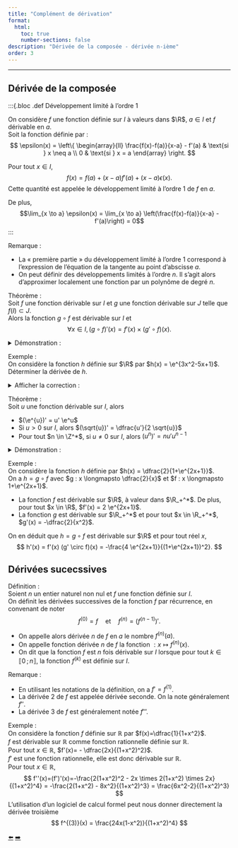 ```yaml
---
title: "Complément de dérivation"
format:
  html:
    toc: true
    number-sections: false
description: "Dérivée de la composée - dérivée n-ième"
order: 3
---
```


----


## Dérivée de la composée
:::{.bloc .def
<span class="bloc-titre">Développement limité à l'ordre 1 </span><br>

On considère $f$ une fonction définie sur $I$ à valeurs dans $\R$, $a \in I$ et $f$ dérivable en $a$.  
Soit la fonction définie par :
$$
\epsilon(x) = \left\{
\begin{array}{ll}
\frac{f(x)-f(a)}{x-a} - f'(a) & \text{si } x \neq a \\
0 & \text{si } x = a
\end{array}
\right.
$$

Pour tout $x \in I$,
$$
f(x) = f(a) + (x-a)f'(a) + (x-a) \epsilon(x).
$$
Cette quantité est appelée le développement limité à l'ordre 1 de $f$ en $a$.

De plus, $$\lim_{x \to a} \epsilon(x) = \lim_{x \to a} \left(\frac{f(x)-f(a)}{x-a} - f'(a)\right) = 0$$
:::


::: {.bloc .rem}
<span class="bloc-titre">Remarque : </span><br>

- La « première partie » du développement limité à l'ordre 1 correspond à l'expression de l'équation de la tangente au point d'abscisse $a$.
- On peut définir des développements limités à l'ordre $n$. Il s'agit alors d'approximer localement une fonction par un polynôme de degré $n$.
:::

::: {.bloc .thm}
<span class="bloc-titre">Théorème : </span><br>
Soit $f$ une fonction dérivable sur $I$ et $g$ une fonction dérivable sur $J$ telle que $f(I) \subset J$.  
Alors la fonction $g \circ f$ est dérivable sur $I$ et
$$
\forall x \in I, \, (g \circ f)'(x) = f'(x) \times (g' \circ f)(x).
$$
:::

<details class="bloc demo"><summary>Démonstration : </summary>

Puisque $g$ est dérivable en $f(a)$, on peut écrire le développement limité de $g$ en $f(a)$ :
$$
g(y) = g(f(a)) + (y - f(a))g'(f(a)) + (y - f(a))\epsilon(y),
$$
où $\lim_{y \to f(a)} \epsilon(y) = 0$.  
En remplaçant $y$ par $f(x)$, on obtient pour tout $x \in I$ :
$$
g(f(x)) = g(f(a)) + (f(x) - f(a))g'(f(a)) + (f(x) - f(a))\epsilon(f(x)).
$$
Pour tout $x \in I \backslash \{a\}$, on a :
$$
\frac{(g \circ f)(x) - (g \circ f)(a)}{x-a} = \underbrace{\frac{f(x) - f(a)}{x-a}}_{\rightarrow f'(a)} g'(f(a)) + \underbrace{\frac{f(x) - f(a)}{x-a}}_{\rightarrow f'(a)} \epsilon(f(x)).
$$
En passant à la limite quand $x \to a$, on obtient :
$$
\lim_{x \to a} \frac{(g \circ f)(x) - (g \circ f)(a)}{x-a} = f'(a) \times g'(f(a)).
$$
</details>

\newpage

::: {.bloc .ex}
<span class="bloc-titre">Exemple : </span><br>
On considère la fonction $h$ définie sur $\R$ par $h(x) = \e^{3x^2-5x+1}$.  
Déterminer la dérivée de $h$.

<details class="bloc cor"><summary>Afficher la correction : </summary>

On a $h = g \circ f$ avec $g : x \longmapsto \exp(x)$ et $f : x \longmapsto 3x^2 - 5x + 1$.

- La fonction $\exp$ est dérivable sur $\R$. Pour tout réel $x$, $g'(x) = \e^x$.
- $f$ étant une fonction polynôme, elle est dérivable sur $\R$. Pour tout $x \in \R$, $f'(x) = 6x - 5$.

On déduit que $h = g \circ f$ est dérivable sur $\R$.  
Pour tout $x \in \R$,
$$
h'(x) = f'(x) \times (g' \circ f)(x) = (6x - 5) \e^{3x^2 - 5x + 1}.
$$
</details>
:::

::: {.bloc .thm}
<span class="bloc-titre">Théorème : </span><br>
Soit $u$ une fonction dérivable sur $I$, alors

- $(\e^{u})' = u' \e^u$
- Si $u > 0$ sur $I$, alors $(\sqrt{u})' = \dfrac{u'}{2 \sqrt{u}}$
- Pour tout $n \in \Z^*$, si $u \neq 0$ sur $I$, alors $(u^n)' = n u' u^{n-1}$
:::

<details class="bloc demo"><summary>Démonstration : </summary>
Pour démontrer ces résultats, on utilise la règle de dérivation des fonctions composées.
</details>

::: {.bloc .ex}
<span class="bloc-titre">Exemple : </span><br>
On considère la fonction $h$ définie par $h(x) = \dfrac{2}{1+\e^{2x+1}}$.  
On a $h = g \circ f$ avec $g : x \longmapsto \dfrac{2}{x}$ et $f : x \longmapsto 1+\e^{2x+1}$.

- La fonction $f$ est dérivable sur $\R$, à valeur dans $\R_+^*$. De plus, pour tout $x \in \R$, $f'(x) = 2 \e^{2x+1}$.
- La fonction $g$ est dérivable sur $\R_+^*$ et pour tout $x \in \R_+^*$, $g'(x) = -\dfrac{2}{x^2}$.

On en déduit que $h = g \circ f$ est dérivable sur $\R$ et pour tout réel $x$,
$$
h'(x) = f'(x) (g' \circ f)(x) = -\frac{4 \e^{2x+1}}{(1+\e^{2x+1})^2}.
$$
:::

## Dérivées sucecssives
::: {.bloc .def}
<span class="bloc-titre">Définition : </span><br>
Soient $n$ un entier naturel non nul et $f$ une fonction définie sur $I$.  
On définit les dérivées successives de la fonction $f$ par récurrence, en convenant de noter
$$
f^{(0)} = f \quad \text{et} \quad f^{(n)} = \left( f^{(n-1)} \right)'.
$$

- On appelle alors dérivée $n$\ieme{} de $f$ en $a$ le nombre $f^{(n)}(a)$.
- On appelle fonction dérivée $n$\ieme{} de $f$ la fonction $: x \longmapsto f^{(n)}(x)$.
- On dit que la fonction $f$ est $n$ fois dérivable sur $I$ lorsque pour tout $k \in \llbracket 0 \, ; \, n \rrbracket$, la fonction $f^{(k)}$ est définie sur $I$.
:::

::: {.bloc .rem}
<span class="bloc-titre">Remarque : </span><br>

- En utilisant les notations de la définition, on a $f' = f^{(1)}$.
- La dérivée 2\ieme{} de $f$ est appelée dérivée seconde. On la note généralement $f''$.
- La dérivée 3\ieme{} de $f$ est généralement notée $f'''$.
:::

::: {.bloc .ex}
<span class="bloc-titre">Exemple : </span><br>
On considère la fonction $f$ définie sur $\mathbb{R}$ par $f(x)=\dfrac{1}{1+x^2}$.  
$f$ est dérivable sur $\mathbb{R}$ comme fonction rationnelle définie sur $\mathbb{R}$.  
Pour tout $x \in \mathbb{R}$, $f'(x)= - \dfrac{2x}{(1+x^2)^2}$.  
$f'$ est une fonction rationnelle, elle est donc dérivable sur $\mathbb{R}$.  
Pour tout $x \in \mathbb{R}$,
$$
f''(x)=(f')'(x)=-\frac{2(1+x^2)^2 - 2x \times 2(1+x^2) \times 2x}{(1+x^2)^4}
= -\frac{2(1+x^2) - 8x^2}{(1+x^2)^3}
= \frac{6x^2-2}{(1+x^2)^3}
$$
L'utilisation d'un logiciel de calcul formel peut nous donner directement la dérivée troisième
$$
f^{(3)}(x) = \frac{24x(1-x^2)}{(1+x^2)^4}
$$
:::


<div class="nav-pages">
  <a class="prev" href="composee.html">⬅️</a>
  <a class="next" href="convexite.html">➡️</a>
</div>
